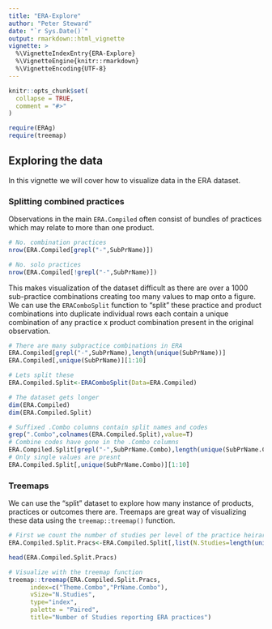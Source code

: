 ```yaml
---
title: "ERA-Explore"
author: "Peter Steward"
date: "`r Sys.Date()`"
output: rmarkdown::html_vignette
vignette: >
  %\VignetteIndexEntry{ERA-Explore}
  %\VignetteEngine{knitr::rmarkdown}
  %\VignetteEncoding{UTF-8}
---
```


```r
knitr::opts_chunk$set(
  collapse = TRUE,
  comment = "#>"
)
```

```r
require(ERAg)
require(treemap)
```

## Exploring the data
In this vignette we will cover how to visualize data in the ERA dataset.

### Splitting combined practices
Observations in the main `ERA.Compiled` often consist of bundles of practices which may relate to more than one product. 

```r
# No. combination practices
nrow(ERA.Compiled[grepl("-",SubPrName)])

# No. solo practices
nrow(ERA.Compiled[!grepl("-",SubPrName)])
```


This makes visualization of
the dataset difficult as there are over a 1000 sub-practice combinations creating too many values to map onto a figure. We can use the `ERAComboSplit` 
function to "split" these practice and product combinations into duplicate individual rows each contain a unique combination of any practice x product
combination present in the original observation.  

```r

# There are many subpractice combinations in ERA
ERA.Compiled[grepl("-",SubPrName),length(unique(SubPrName))]
ERA.Compiled[,unique(SubPrName)][1:10]

# Lets split these
ERA.Compiled.Split<-ERAComboSplit(Data=ERA.Compiled)

# The dataset gets longer
dim(ERA.Compiled)
dim(ERA.Compiled.Split)

# Suffixed .Combo columns contain split names and codes
grep(".Combo",colnames(ERA.Compiled.Split),value=T)
# Combine codes have gone in the .Combo columns
ERA.Compiled.Split[grepl("-",SubPrName.Combo),length(unique(SubPrName.Combo))]
# Only single values are presnt
ERA.Compiled.Split[,unique(SubPrName.Combo)][1:10]


```
### Treemaps
We can use the "split" dataset to explore how many instance of products, practices or outcomes there are. Treemaps are great way of visualizing these data using the `treemap::treemap()` function.

```r

# First we count the number of studies per level of the practice heirarchy (see PracticeCodes object for more information on the practice heirarchy)
ERA.Compiled.Split.Pracs<-ERA.Compiled.Split[,list(N.Studies=length(unique(Code))),by=list(SubPrName.Combo,PrName.Combo,Theme.Combo)]

head(ERA.Compiled.Split.Pracs)

# Visualize with the treemap function
treemap::treemap(ERA.Compiled.Split.Pracs,
      index=c("Theme.Combo","PrName.Combo"),
      vSize="N.Studies",
      type="index",
      palette = "Paired",
      title="Number of Studies reporting ERA practices")
```
